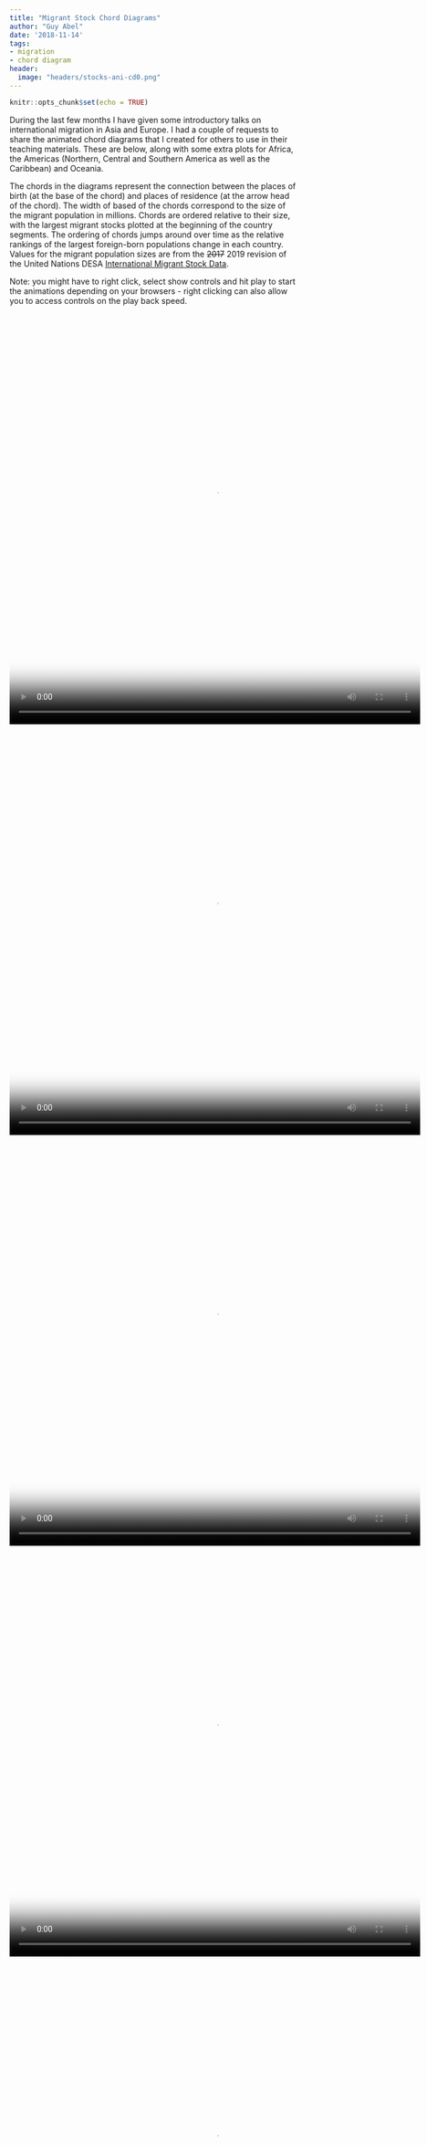 ```yaml
---
title: "Migrant Stock Chord Diagrams"
author: "Guy Abel"
date: '2018-11-14'
tags:
- migration
- chord diagram
header:
  image: "headers/stocks-ani-cd0.png"
---
```


```r
knitr::opts_chunk$set(echo = TRUE)
```

During the last few months I have given some introductory talks on international migration in Asia and Europe. I had a couple of requests to share the animated chord diagrams that I created for others to use in their teaching materials. These are below, along with some extra plots for Africa, the Americas (Northern, Central and Southern America as well as the Caribbean) and Oceania.

The chords in the diagrams represent the connection between the places of birth (at the base of the chord) and places of residence (at the arrow head of the chord). The width of based of the chords correspond to the size of the migrant population in millions. Chords are ordered relative to their size, with the largest migrant stocks plotted at the beginning of the country segments. The ordering of chords jumps around over time as the relative rankings of the largest foreign-born populations change in each country. Values for the migrant population sizes are from the ~~2017~~ 2019 revision of the United Nations DESA [International Migrant Stock Data](https://www.un.org/en/development/desa/population/migration/data/estimates2/estimates19.asp). 

Note: you might have to right click, select show controls and hit play to start the animations depending on your browsers - right clicking can also allow you to access controls on the play back speed.

<!-- ![ ](/img/anigif_original-14120-1449691023-4-2.mp4) -->

<video loop="loop" width="720" height="720" poster="/img/ims-abel-asia.png" controls>
  <source src="/img/ims-abel-asia.mp4" type="video/mp4" />
</video>

<video loop="loop" width="720" height="720" poster="/img/ims-abel-europe.png" controls>
  <source src="/img/ims-abel-europe.mp4" type="video/mp4" />
</video>

<video loop="loop" width="720" height="720" poster="/img/ims-abel-africa.png" controls>
  <source src="/img/ims-abel-africa.mp4" type="video/mp4" />
</video>

<video loop="loop" width="720" height="720" poster="/img/ims-abel-america.png" controls>
  <source src="/img/ims-abel-america.mp4" type="video/mp4" />
</video>
  
<video loop="loop" width="720" height="720" poster="/img/ims-abel-oceania.png" controls>
  <source src="/img/ims-abel-oceania.mp4" type="video/mp4" />
</video>
  
<!-- ![ ](/img/abel-asia-ani10.gif) -->

<!-- ![ ](/img/abel-europe-ani10.gif) -->

<!-- ![ ](/img/abel-africa-ani10.gif) -->

<!-- ![ ](/img/abel-americas-ani10.gif) -->

The data in these plots represent migrant population totals, not period migration flows, hence the usual caveats associated with migrant stock data apply:

- Underlying migration flows might form different patterns as migrants might not be moving from their country of birth.
- Migrant populations can decrease from deaths as well as outward migration.

As in my previous post on [animated chord diagrams](http://guyabel.com/post/animated-directional-chord-diagrams/) I used the [`circlize`](https://cran.r-project.org/web/packages/circlize/index.html) package in R to produce each chord diagrams for each frame of the animation and [`tweenr`](https://cran.r-project.org/web/packages/tweenr/index.html) for the intermediate data. The country flags were added using the `circos.raster()` function in circlize. I used [`magick`](https://cran.r-project.org/web/packages/magick/index.html) to read in the multipage PDF file of plots over time and [`animation`](https://cran.r-project.org/web/packages/animation/index.html) to produce the MP4 file. I am begining to prefer MP4 files to GIF as the file size are smaller - so quicker loading - and most browsers display MP4 videos with controls.



